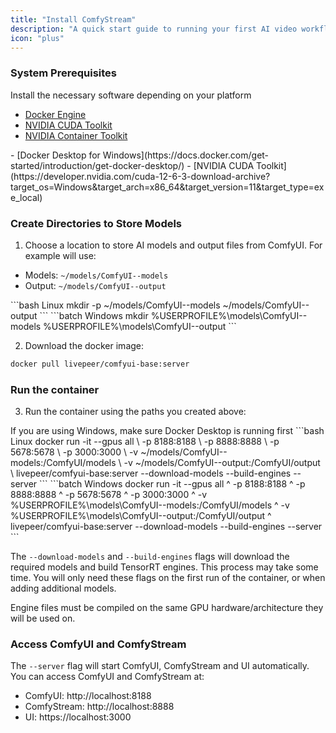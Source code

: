```yaml
---
title: "Install ComfyStream"
description: "A quick start guide to running your first AI video workflow with ComfyStream"
icon: "plus"
---
```


### System Prerequisites
Install the necessary software depending on your platform
<Expandable title="Linux">
- [Docker Engine](https://docs.docker.com/engine/install/ubuntu/#install-using-the-repository)
- [NVIDIA CUDA Toolkit](https://developer.nvidia.com/cuda-12-6-3-download-archive?target_os=Linux&target_arch=x86_64&Distribution=Ubuntu)
- [NVIDIA Container Toolkit](https://docs.nvidia.com/datacenter/cloud-native/container-toolkit/latest/install-guide.html)
</Expandable>
<Expandable title="Windows">
- [Docker Desktop for Windows](https://docs.docker.com/get-started/introduction/get-docker-desktop/)
- [NVIDIA CUDA Toolkit](https://developer.nvidia.com/cuda-12-6-3-download-archive?target_os=Windows&target_arch=x86_64&target_version=11&target_type=exe_local)
</Expandable>

### Create Directories to Store Models

1. Choose a location to store AI models and output files from ComfyUI. For example will use:
  - Models: `~/models/ComfyUI--models`
  - Output: `~/models/ComfyUI--output`

<CodeGroup>
```bash Linux
mkdir -p ~/models/ComfyUI--models ~/models/ComfyUI--output
```
```batch Windows
mkdir %USERPROFILE%\models\ComfyUI--models %USERPROFILE%\models\ComfyUI--output
```
</CodeGroup>

2. Download the docker image:
```bash
docker pull livepeer/comfyui-base:server
```
### Run the container
3. Run the container using the paths you created above:
<Info>
If you are using Windows, make sure Docker Desktop is running first
</Info>
<CodeGroup>
```bash Linux
docker run -it --gpus all \
  -p 8188:8188 \
  -p 8888:8888 \
  -p 5678:5678 \
  -p 3000:3000 \
  -v ~/models/ComfyUI--models:/ComfyUI/models \
  -v ~/models/ComfyUI--output:/ComfyUI/output \
  livepeer/comfyui-base:server --download-models --build-engines --server
```
```batch Windows
docker run -it --gpus all ^
-p 8188:8188 ^
-p 8888:8888 ^
-p 5678:5678 ^
-p 3000:3000 ^
-v %USERPROFILE%\models\ComfyUI--models:/ComfyUI/models ^
-v %USERPROFILE%\models\ComfyUI--output:/ComfyUI/output ^
livepeer/comfyui-base:server --download-models --build-engines --server
```
</CodeGroup>

The `--download-models` and `--build-engines` flags will download the required models and build TensorRT engines. This process may take some time. You will only need these flags on the first run of the container, or when adding additional models.

<Note>
Engine files must be compiled on the same GPU hardware/architecture they will be used on.
</Note>

### Access ComfyUI and ComfyStream

The `--server` flag will start ComfyUI, ComfyStream and UI automatically. You can access ComfyUI and ComfyStream at:
- ComfyUI: http://localhost:8188
- ComfyStream: http://localhost:8888
- UI: https://localhost:3000
